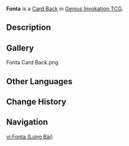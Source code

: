 {{About|the Card Back|for the food item|Fonta}}
{{Item Infobox
|title        = Fonta
|id           = 339029
|image        = Item Fonta (Card Back).png
|type         = Card Backs
|quality      = 3
|description  = A [[Genius Invokation TCG]] card back that can be obtained and switched around. They say that card backs with different designs also come with minute differences in make and texture. Some players also make collecting card backs of different styles their pursuit and hobby.
|source1      = [[Mail/Genius Invokation TCG "The Prince Cup" Tournament 2024 Commemorative Card Back Distribution Notification|Genius Invokation TCG "The Prince Cup" Tournament 2024 Commemorative Card Back Distribution Notification]] Mail
}}
'''Fonta''' is a [[Card Back]] in [[Genius Invokation TCG]].

==Description==
{{Description|"Refreshing Fonta, a Font of Refreshment!"|Deck Design Settings Menu}}

==Gallery==
<gallery>
Fonta Card Back.png
</gallery>

==Other Languages==
{{Other Languages|default_hidden=1
|en      = Fonta
|zhs     = 枫达
|zhs_rm  = 
|zht     = 楓達
|zht_rm  = 
|ja      = フォンタ
|ja_rm   = Fonta
|ko      = 폰타
|ko_rm   = 
|es      = Fonta
|fr      = Fonta
|ru      = Фонта
|th      = Fonta
|vi      = Fonta
|de      = Fonta
|id      = Fonta
|pt      = Fonta
|tr      = Fonta
|it      = Fonta
}}

==Change History==
{{Change History|4.8}}

==Navigation==
{{Genius Invokation TCG Navbox|Card Accessory}}

[[vi:Fonta (Lưng Bài)]]